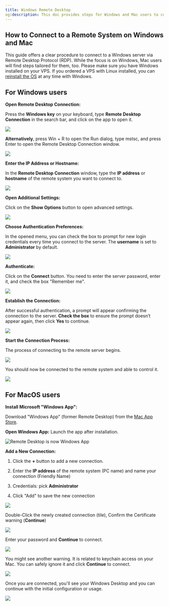 ```yaml
---
title: Windows Remote Desktop
og:description: This doc provides steps for Windows and Mac users to connect to a Windows server using Remote Desktop Protocol (RDP).
---
```


## **How to Connect to a Remote System on Windows and Mac**

This guide offers a clear procedure to connect to a Windows server via Remote Desktop Protocol (RDP). While the focus is on Windows, Mac users will find steps tailored for them, too. Please make sure you have Windows installed on your VPS. If you ordered a VPS with Linux installed, you can [reinstall the OS](https://docs.edisglobal.com/autoinstall-reinstall-install-vps-linux-windows) at any time with Windows.&#x20;

## **For Windows users**

**Open Remote Desktop Connection:**

Press the **Windows key** on your keyboard, type **Remote Desktop Connection** in the search bar, and click on the app to open it.

![](/assets/1sSq3fI0sZJj8Zc4RoSr4-E6s05O4r7d3ThHTglgxfu-20241202-110408.png)

**Alternatively**, press Win + R to open the Run dialog, type mstsc, and press Enter to open the Remote Desktop Connection window.

![](/assets/1sSq3fI0sZJj8Zc4RoSr4-bK1b1GLgdtW_w6OVCJZ1g-20241202-111515.png)

**Enter the IP Address or Hostname:**

In the **Remote Desktop Connection** window, type the **IP address** or **hostname** of the remote system you want to connect to.

![](/assets/1sSq3fI0sZJj8Zc4RoSr4-eE8Z7tBNfWJaa74qfI7Qv-20241202-112004.png)

**Open Additional Settings:**

Click on the **Show Options** button to open advanced settings.

![](/assets/1sSq3fI0sZJj8Zc4RoSr4-XU501hk-qwMSPi1Y5nSs0-20241202-112710.png)

**Choose Authentication Preferences:**

In the opened menu, you can check the box to prompt for new login credentials every time you connect to the server. The **username** is set to **Administrator** by default.

![](/assets/1sSq3fI0sZJj8Zc4RoSr4-K1RXNa_wHwVjBcGOvTw4K-20241202-112943.png)

**Authenticate:**

Click on the **Connect** button. You need to enter the server password, enter it, and check the box "Remember me".

![](/assets/1sSq3fI0sZJj8Zc4RoSr4-mlWVL7VFqr35TTENbhrJz-20241202-113311.png)

**Establish the Connection:**

After successful authentication, a prompt will appear confirming the connection to the server. **Check the box** to ensure the prompt doesn’t appear again, then click **Yes** to continue.

![](/assets/1sSq3fI0sZJj8Zc4RoSr4-AGGOxauevnKCyRuSL3vFW-20241202-113527.png)

**Start the Connection Process:**

The process of connecting to the remote server begins.

![](/assets/1sSq3fI0sZJj8Zc4RoSr4-fD_b3Cld9Oj602nZoB_1k-20241202-113847.png)

You should now be connected to the remote system and able to control it.

![](/assets/1sSq3fI0sZJj8Zc4RoSr4-I-qET7hMnYy7aStuDfr5A-20241202-114409.png)

## **For MacOS users**

**Install Microsoft "Windows App":**

Download "Windows App" (former Remote Desktop) from the [Mac App Store](https://itunes.apple.com/ru/app/microsoft-remote-desktop-10/id1295203466?mt=12).

**Open Windows App:** Launch the app after installation.

![Remote Desktop is now Windows App](/assets/huaNpFAxK5PVCl_NLo3ID-QlQORqnbwx4sd8x4KCHOl-20241202-160326.png)

**Add a New Connection:**

1. Click the **+** button to add a new connection.

2. Enter the **IP address** of the remote system (PC name) and name your connection (Friendly Name)

3. Credentials: pick **Administrator**

4. Click "Add" to save the new connection

![](/assets/huaNpFAxK5PVCl_NLo3ID-rbCU-h7FzGiJeIcW7xO1y-20241202-160642.png)

Double-Click the newly created connection (tile), Confirm the Certificate warning (**Continue**)

![](/assets/bYb9Hny4tfRDK5FcumtQA_screenshot-2024-12-02-at-171013.png)

Enter your password and **Continue** to connect.

![](/assets/vI9GQIvvP61Ayho-Uhrnj_screenshot-2024-12-02-at-171118.png)

You might see another warning. It is related to keychain access on your Mac. You can safely ignore it and click **Continue** to connect.

![](/assets/QxA-hYPd04kMS6eAOPuZD_screenshot-2024-12-02-at-171343.png)

Once you are connected, you'll see your Windows Desktop and you can continue with the initial configuration or usage.

![](/assets/huaNpFAxK5PVCl_NLo3ID-W0EeJBw1Um2ua4QWM6--f-20241202-161319.png)
